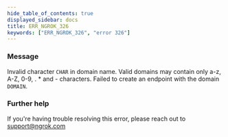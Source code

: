 ```yaml
---
hide_table_of_contents: true
displayed_sidebar: docs
title: ERR_NGROK_326
keywords: ["ERR_NGROK_326", "error 326"]
---
```


### Message

Invalid character `CHAR` in domain name. Valid domains may contain only a-z, A-Z, 0-9, . \* and - characters. Failed to create an endpoint with the domain `DOMAIN`.

### Further help

If you're having trouble resolving this error, please reach out to [support@ngrok.com](mailto:support@ngrok.com?subject=Help%20with%20ERR_NGROK_326)
